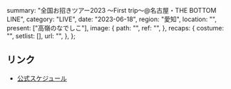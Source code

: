   summary: "全国お招きツアー2023 〜First trip〜@名古屋・THE BOTTOM LINE",
  category: "LIVE",
  date: "2023-06-18",
  region: "愛知",
  location: "",
  present: ["高嶺のなでしこ"],
  image: {
    path: "",
    ref: "",
  },
  recaps: {
    costume: "",
    setlist: [],
    url: "",
  },
};

## リンク

- [公式スケジュール](https://takanenonadeshiko.jp/?p=757)
